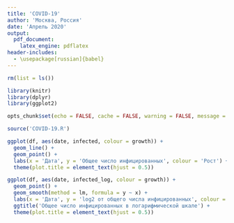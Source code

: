 ```yaml
---
title: 'COVID-19'
author: 'Москва, Россия'
date: 'Апрель 2020'
output:
  pdf_document:
    latex_engine: pdflatex
header-includes:
  - \usepackage[russian]{babel}
---
```


```r
rm(list = ls())

library(knitr)
library(dplyr)
library(ggplot2)

opts_chunk$set(echo = FALSE, cache = FALSE, warning = FALSE, message = FALSE)

source('COVID-19.R')
```

```r
ggplot(df, aes(date, infected, colour = growth)) +
  geom_line() +
  geom_point() +
  labs(x = 'Дата', y = 'Общее число инфицированных', colour = 'Рост') +
  theme(plot.title = element_text(hjust = 0.5))
```

```r
ggplot(df, aes(date, infected_log, colour = growth)) +
  geom_point() +
  geom_smooth(method = lm, formula = y ~ x) +
  labs(x = 'Дата', y = 'log2 от общего числа инфицированных', colour = 'Рост') +
  ggtitle('Общее число инфицированных в логарифмической шкале') +
  theme(plot.title = element_text(hjust = 0.5))
```
